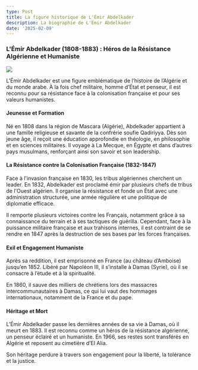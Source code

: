 ```yaml
---
type: Post
title: La figure historique de L'Émir Abdelkader
description: La biographie de L'Émir Abdelkader
date: '2025-02-09'
---
```

### **L'Émir Abdelkader (1808-1883) : Héros de la Résistance Algérienne et Humaniste**

![](/images/1000007761.jpg)

L'Émir Abdelkader est une figure emblématique de l’histoire de l’Algérie et du monde arabe. À la fois chef militaire, homme d’État et penseur, il est reconnu pour sa résistance face à la colonisation française et pour ses valeurs humanistes.

#### **Jeunesse et Formation**

Né en 1808 dans la région de Mascara (Algérie), Abdelkader appartient à une famille religieuse et savante de la confrérie soufie Qadiriyya. Dès son jeune âge, il reçoit une éducation approfondie en théologie, en philosophie et en sciences militaires. Il voyage à La Mecque, en Égypte et dans d’autres pays musulmans, renforçant ainsi son savoir et son leadership.

#### **La Résistance contre la Colonisation Française (1832-1847)**

Face à l'invasion française en 1830, les tribus algériennes cherchent un leader. En 1832, Abdelkader est proclamé émir par plusieurs chefs de tribus de l'Ouest algérien. Il organise la résistance et fonde un État avec une administration structurée, une armée régulière et une politique de diplomatie efficace.

Il remporte plusieurs victoires contre les Français, notamment grâce à sa connaissance du terrain et à ses tactiques de guérilla. Cependant, face à la puissance militaire française et aux trahisons internes, il est contraint de se rendre en 1847 après la destruction de ses bases par les forces françaises.

#### **Exil et Engagement Humaniste**

Après sa reddition, il est emprisonné en France (au château d’Amboise) jusqu’en 1852. Libéré par Napoléon III, il s’installe à Damas (Syrie), où il se consacre à l’étude et à la spiritualité.

En 1860, il sauve des milliers de chrétiens lors des massacres intercommunautaires à Damas, ce qui lui vaut des hommages internationaux, notamment de la France et du pape.

#### **Héritage et Mort**

L’Émir Abdelkader passe les dernières années de sa vie à Damas, où il meurt en 1883. Il est reconnu comme un héros de la résistance algérienne, un penseur éclairé et un humaniste. En 1966, ses restes sont transférés en Algérie et reposent au cimetière d’El Alia.

Son héritage perdure à travers son engagement pour la liberté, la tolérance et la justice.
